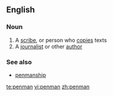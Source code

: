==English==

===Noun===
{{en-noun|penmen}}

# A [[scribe]], or person who [[copy|copies]] texts
# A [[journalist]] or other [[author]]

===See also===
*[[penmanship]]

[[te:penman]]
[[vi:penman]]
[[zh:penman]]